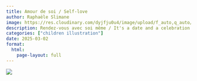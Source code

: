 ```yaml
---
title: Amour de soi / Self-love
author: Raphaële Slimane
image: https://res.cloudinary.com/dyjfju0u4/image/upload/f_auto,q_auto/v1757411712/selflove_d25ziu.png
description: Rendez-vous avec soi même / It's a date and a celebration of self-love
categories: ["children illustration"]
date: 2025-03-02
format:
  html:
    page-layout: full
---
```


![](https://res.cloudinary.com/dyjfju0u4/image/upload/f_auto,q_auto/v1757411712/selflove_d25ziu.png)

